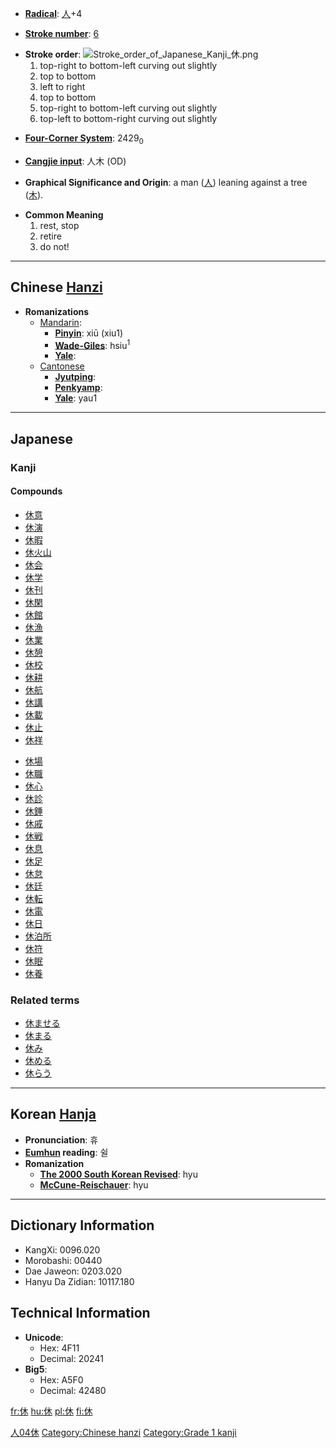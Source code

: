 * '''[[Wiktionary:Chinese radical index| Radical]]''': [[Wiktionary:Chinese radical index 人|人]]+4

* '''[[Wiktionary:Chinese total strokes index|Stroke number]]''': [[Wiktionary:Chinese total strokes index 6|6]]

* '''Stroke order''': [[Image:Stroke order of Japanese Kanji 休.png]]
*#top-right to bottom-left curving out slightly
*#top to bottom
*#left to right
*#top to bottom
*#top-right to bottom-left curving out slightly
*#top-left to bottom-right curving out slightly

* '''[[Wiktionary:Chinese four corner index|Four-Corner System]]''': 2429<sub>0</sub>

* '''[[Wiktionary:Chinese Cangjie index|Cangjie input]]''': 人木 (OD)

* '''Graphical Significance and Origin''': a man ([[人]]) leaning against a tree ([[木]]).

* '''Common Meaning'''
*#rest, stop
*# retire
*# do not!


----

== Chinese [[Hanzi]] ==

* '''Romanizations'''
** [[Mandarin]]:
*** '''[[Pinyin]]''': xiū (xiu1)
*** '''[[Wade-Giles]]''': hsiu<sup>1</sup>
*** '''[[Yale]]''': 
**[[Cantonese]]
***'''[[Jyutping]]''':
***'''[[Penkyamp]]''': 
***'''[[Yale]]''': yau1


----

==Japanese==
===Kanji===
{{kanji|[[きゅう]] ([[kyū]]), [[く]] ([[ku]])|[[やすむ]] ([[休む]], [[yasumu]]), [[いこう]] ([[ikou]]), [[やめる]] ([[yameru]])}}
====Compounds====
{{top}}
*[[休意]]
*[[休演]]
*[[休暇]]
*[[休火山]]
*[[休会]]
*[[休学]]
*[[休刊]]
*[[休閑]]
*[[休館]]
*[[休漁]]
*[[休業]]
*[[休憩]]
*[[休校]]
*[[休耕]]
*[[休航]]
*[[休講]]
*[[休載]]
*[[休止]]
*[[休祥]]
{{mid}}
*[[休場]]
*[[休職]]
*[[休心]]
*[[休診]]
*[[休錘]]
*[[休戚]]
*[[休戦]]
*[[休息]]
*[[休足]]
*[[休怠]]
*[[休廷]]
*[[休転]]
*[[休電]]
*[[休日]]
*[[休泊所]]
*[[休符]]
*[[休眠]]
*[[休養]]
{{bottom}}

===Related terms===
*[[休ませる]]
*[[休まる]] 
*[[休み]]
*[[休める]]
*[[休らう]]

  
----

== Korean [[Hanja]] ==

* '''Pronunciation''': 휴
* '''[[Eumhun]] reading''': 쉴
* '''Romanization'''
** '''[[The 2000 South Korean Revised Romanization|The 2000 South Korean Revised]]''': hyu
** '''[[McCune-Reischauer]]''': hyu


----

== Dictionary Information ==

* KangXi: 0096.020
* Morobashi: 00440
* Dae Jaweon: 0203.020
* Hanyu Da Zidian: 10117.180

== Technical Information ==

* '''Unicode''':
** Hex: 4F11
** Decimal: 20241
* '''Big5''':
** Hex: A5F0
** Decimal: 42480

[[Category:Japanese kanji|人04休]]
[[Category:Chinese hanzi]]
[[Category:Grade 1 kanji]]

[[fr:休]]
[[hu:休]]
[[pl:休]]
[[fi:休]]